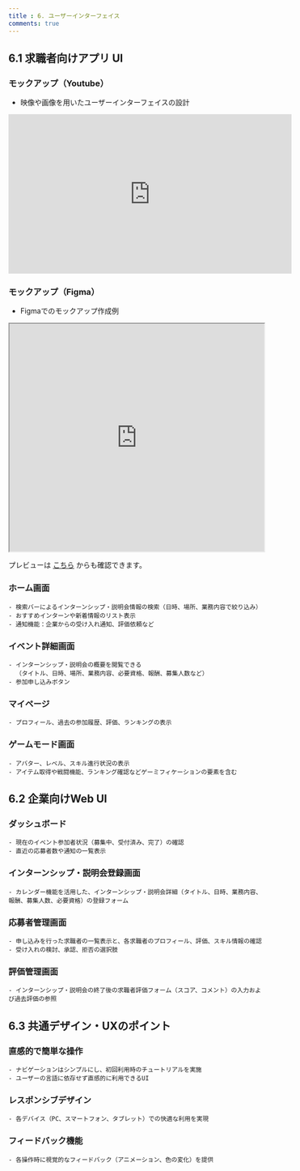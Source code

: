 ```yaml
---
title : 6. ユーザーインターフェイス
comments: true
---
```


## 6.1 求職者向けアプリ UI

### モックアップ（Youtube）
- 映像や画像を用いたユーザーインターフェイスの設計

<div style={{ display: 'flex', justifyContent: 'center' }}>
  <iframe width="560" height="315" src="https://www.youtube.com/embed/uVWtxBtLnTU?si=H2JsJGjXri1Qn5iW" title="YouTube video player" frameborder="0" allow="accelerometer; autoplay; clipboard-write; encrypted-media; gyroscope; picture-in-picture; web-share" referrerpolicy="strict-origin-when-cross-origin" allowfullscreen></iframe>
</div>

### モックアップ（Figma）
- Figmaでのモックアップ作成例
    
<iframe style={{border: "1px"}} width="100%" height="450" src="https://embed.figma.com/design/fY6Ee498NTlQJLpNPTmKIx/B3_MoC?node-id=227-83&embed-host=share" allowfullscreen></iframe>

プレビューは [こちら](https://www.figma.com/proto/fY6Ee498NTlQJLpNPTmKIx/B3_MoC?page-id=&node-id=1-10&viewport=-286%2C255%2C0.38&t=kDEnt2zqssGaKXCY-1&scaling=scale-down&content-scaling=fixed&starting-point-node-id=1%3A12) からも確認できます。

### ホーム画面
    - 検索バーによるインターンシップ・説明会情報の検索（日時、場所、業務内容で絞り込み）
    - おすすめインターンや新着情報のリスト表示
    - 通知機能：企業からの受け入れ通知、評価依頼など
### イベント詳細画面
    - インターンシップ・説明会の概要を閲覧できる
      （タイトル、日時、場所、業務内容、必要資格、報酬、募集人数など）
    - 参加申し込みボタン
### マイページ
    - プロフィール、過去の参加履歴、評価、ランキングの表示
### ゲームモード画面
    - アバター、レベル、スキル進行状況の表示
    - アイテム取得や戦闘機能、ランキング確認などゲーミフィケーションの要素を含む

## 6.2 企業向けWeb UI

### ダッシュボード
    - 現在のイベント参加者状況（募集中、受付済み、完了）の確認
    - 直近の応募者数や通知の一覧表示
### インターンシップ・説明会登録画面
    - カレンダー機能を活用した、インターンシップ・説明会詳細（タイトル、日時、業務内容、報酬、募集人数、必要資格）の登録フォーム
### 応募者管理画面
    - 申し込みを行った求職者の一覧表示と、各求職者のプロフィール、評価、スキル情報の確認
    - 受け入れの検討、承認、拒否の選択肢
### 評価管理画面
    - インターンシップ・説明会の終了後の求職者評価フォーム（スコア、コメント）の入力および過去評価の参照

## 6.3 共通デザイン・UXのポイント

### 直感的で簡単な操作
    - ナビゲーションはシンプルにし、初回利用時のチュートリアルを実施
    - ユーザーの言語に依存せず直感的に利用できるUI
### レスポンシブデザイン
    - 各デバイス（PC、スマートフォン、タブレット）での快適な利用を実現
### フィードバック機能
    - 各操作時に視覚的なフィードバック（アニメーション、色の変化）を提供